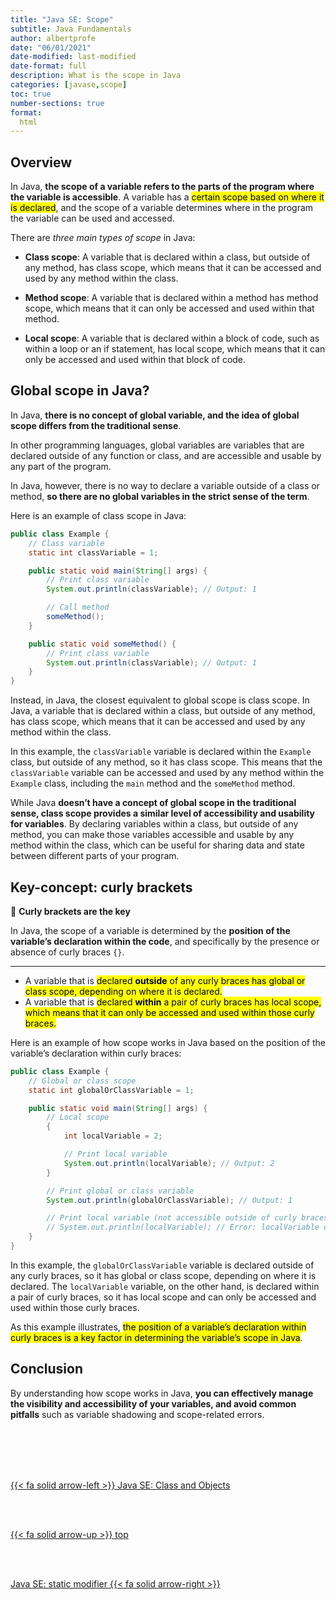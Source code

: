 ```yaml
---
title: "Java SE: Scope"
subtitle: Java Fundamentals
author: albertprofe
date: "06/01/2021"
date-modified: last-modified
date-format: full
description: What is the scope in Java
categories: [javase,scope]
toc: true
number-sections: true
format:
  html
---
```


## Overview

In Java, **the scope of a variable refers to the parts of the program where the variable is accessible**. A variable has a <mark>certain scope based on where it is declared</mark>, and the scope of a variable determines where in the program the variable can be used and accessed.

There are *three main types of scope* in Java:

- **Class scope**: A variable that is declared within a class, but outside of any method, has class scope, which means that it can be accessed and used by any method within the class.

- **Method scope**: A variable that is declared within a method has method scope, which means that it can only be accessed and used within that method.

- **Local scope**: A variable that is declared within a block of code, such as within a loop or an if statement, has local scope, which means that it can only be accessed and used within that block of code.

## Global scope in Java?

In Java, **there is no concept of global variable, and the idea of global scope differs   from the traditional sense**.

In other programming languages, global variables are variables that are declared outside of any function or class, and are accessible and usable by any part of the program.

In Java, however, there is no way to declare a variable outside of a class or method, **so there are no global variables in the strict sense of the term**.

Here is an example of class scope in Java:

``` .java
public class Example {
    // Class variable
    static int classVariable = 1;

    public static void main(String[] args) {
        // Print class variable
        System.out.println(classVariable); // Output: 1

        // Call method
        someMethod();
    }

    public static void someMethod() {
        // Print class variable
        System.out.println(classVariable); // Output: 1
    }
}

```
::: {.column-margin}
Instead, in Java, the closest equivalent to global scope is class scope. In Java, a variable that is declared within a class, but outside of any method, has class scope, which means that it can be accessed and used by any method within the class.
:::

In this example, the `classVariable` variable is declared within the `Example` class, but outside of any method, so it has class scope. This means that the `classVariable` variable can be accessed and used by any method within the `Example` class, including the `main` method and the `someMethod` method.

While Java **doesn't have a concept of global scope in the traditional sense, class scope provides a similar level of accessibility and usability for variables**. By declaring variables within a class, but outside of any method, you can make those variables accessible and usable by any method within the class, which can be useful for sharing data and state between different parts of your program.

## Key-concept: curly brackets

::: {.summary}
📘 **Curly brackets are the key**

In Java, the scope of a variable is determined by the **position of the variable's declaration within the code**, and specifically by the presence or absence of curly braces ``{}``.

:::

---

- A variable that is <mark>declared **outside** of any curly braces has global or class scope, depending on where it is declared<mark>. 
- A variable that is <mark>declared **within** a pair of curly braces has local scope, which means that it can only be accessed and used within those curly braces<mark>.

Here is an example of how scope works in Java based on the position of the variable's declaration within curly braces:


``` .java
public class Example {
    // Global or class scope
    static int globalOrClassVariable = 1;

    public static void main(String[] args) {
        // Local scope
        {
            int localVariable = 2;

            // Print local variable
            System.out.println(localVariable); // Output: 2
        }

        // Print global or class variable
        System.out.println(globalOrClassVariable); // Output: 1

        // Print local variable (not accessible outside of curly braces)
        // System.out.println(localVariable); // Error: localVariable cannot be resolved
    }
}

```

In this example, the `globalOrClassVariable` variable is declared outside of any curly braces, so it has global or class scope, depending on where it is declared. The `localVariable` variable, on the other hand, is declared within a pair of curly braces, so it has local scope and can only be accessed and used within those curly braces.

As this example illustrates, <mark>the position of a variable's declaration within curly braces is a key factor in determining the variable's scope in Java</mark>.

## Conclusion

By understanding how scope works in Java, **you can effectively manage the visibility and accessibility of your variables, and avoid common pitfalls** such as variable shadowing and scope-related errors.


<!--- navLinks -->
<br><br>
<div class=row>
<br>
<div class='column left previous'>
<br>
[{{< fa solid arrow-left >}} Java SE: Class and Objects](/javase/se-concepts-objects.qmd)
<br>
</div>
<br>
<div class='column center'>
<br>
[{{< fa solid arrow-up >}} top](#top)
<br>
</div>
<br>
<div class='column right next'>
<br>
[Java SE: static modifier  {{< fa solid arrow-right >}}](/javase/se-concepts-static.qmd)
<br>
</div>
<br>
</div>
